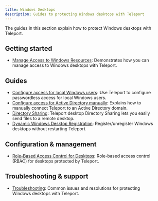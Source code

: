 ```yaml
---
title: Windows Desktops
description: Guides to protecting Windows desktops with Teleport
---
```


The guides in this section explain how to protect Windows desktops with
Teleport.

## Getting started

- [Manage Access to Windows Resources](./introduction.mdx): Demonstrates how you can manage access to Windows desktops with Teleport.

## Guides

- [Configure access for local Windows users](./getting-started.mdx): Use Teleport to configure passwordless access for local Windows users.
- [Configure access for Active Directory manually](./active-directory.mdx): Explains how to manually connect Teleport to an Active Directory domain.
- [Directory Sharing](./directory-sharing.mdx): Teleport desktop Directory Sharing lets you easily send files to a remote desktop.
- [Dynamic Windows Desktop Registration](./dynamic-registration.mdx): Register/unregister Windows desktops without restarting Teleport.

## Configuration & management

- [Role-Based Access Control for Desktops](./rbac.mdx): Role-based access control (RBAC) for desktops protected by Teleport.

## Troubleshooting & support

- [Troubleshooting](./troubleshooting.mdx): Common issues and resolutions for
  protecting Windows desktops with Teleport.
